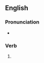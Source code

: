 ==English==

===Pronunciation===
* {{IPA|/əˈskɹaɪbɪŋ/|lang=en}}

===Verb===
{{head|en|present participle}}

# {{present participle of|ascribe|lang=en|nocat=1}}